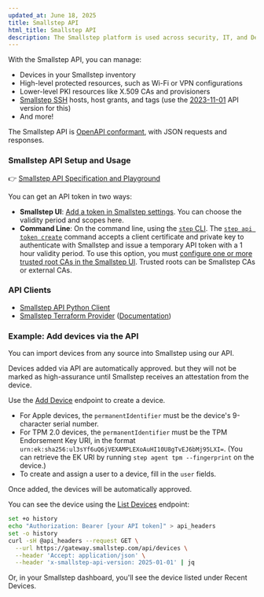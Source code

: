 ```yaml
---
updated_at: June 18, 2025
title: Smallstep API
html_title: Smallstep API
description: The Smallstep platform is used across security, IT, and DevOps teams to enable end-to-end network encryption, privileged access management, passwordless authentication, and much more.
---
```


With the Smallstep API, you can manage:

- Devices in your Smallstep inventory
- High-level protected resources, such as Wi-Fi or VPN configurations
- Lower-level PKI resources like X.509 CAs and provisioners
- [Smallstep SSH](../ssh/README.mdx) hosts, host grants, and tags (use the [2023-11-01](https://gateway.smallstep.com/v2023-11-01) API version for this)
- And more!

The Smallstep API is [OpenAPI conformant](https://www.openapis.org/), with JSON requests and responses.

### Smallstep API Setup and Usage

👉 [Smallstep API Specification and Playground](https://gateway.smallstep.com/v2025-01-01)

You can get an API token in two ways:
- **Smallstep UI**: [Add a token in Smallstep settings](https://smallstep.com/app/?next=/settings/api/tokens/add). You can choose the validity period and scopes here.
- **Command Line**: On the command line, using the [`step` CLI](../step-cli/README.mdx). The [`step api token create`](../step-cli/reference/api/token/create/README.mdx) command accepts a client certificate and private key to authenticate with Smallstep and issue a temporary API token with a 1 hour validity period.
  To use this option, you must [configure one or more trusted root CAs in the Smallstep UI](https://smallstep.com/app/?next=/settings/api/trusted-roots/edit). Trusted roots can be Smallstep CAs or external CAs.

### API Clients

- [Smallstep API Python Client](https://github.com/smallstep/smallstep-python)
- [Smallstep Terraform Provider](https://github.com/smallstep/terraform-provider-smallstep) ([Documentation](https://registry.terraform.io/providers/smallstep/smallstep/latest/docs))

### Example: Add devices via the API

You can import devices from any source into Smallstep using our API.

Devices added via API are automatically approved.
but they will not be marked as high-assurance
until Smallstep receives an attestation from the device.

Use the [Add Device](https://gateway.smallstep.com/v2025-01-01/operations/PostDevices) endpoint to create a device.
- For Apple devices, the `permanentIdentifier` must be the device's 9-character serial number.
- For TPM 2.0 devices, the `permanentIdentifier` must be the TPM Endorsement Key URI, in the format `urn:ek:sha256:ul3sYf6uQ6jVEXAMPLEXoAuHI10U8gTvEJ6bMj95LXI=`. (You can retrieve the EK URI by running `step agent tpm --fingerprint` on the device.)
- To create and assign a user to a device, fill in the `user` fields.

Once added,
the devices will be automatically approved.

You can see the device using the [List Devices](https://gateway.smallstep.com/v2025-01-01/operations/ListDevices) endpoint:

```bash
set +o history
echo "Authorization: Bearer [your API token]" > api_headers
set -o history
curl -sH @api_headers --request GET \
  --url https://gateway.smallstep.com/api/devices \
  --header 'Accept: application/json' \
  --header 'x-smallstep-api-version: 2025-01-01' | jq
```

Or, in your Smallstep dashboard,
you'll see the device listed under Recent Devices.

